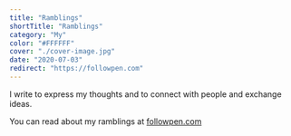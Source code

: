 ```yaml
---
title: "Ramblings"
shortTitle: "Ramblings"
category: "My"
color: "#FFFFFF"
cover: "./cover-image.jpg"
date: "2020-07-03"
redirect: "https://followpen.com"
---
```


I write to express my thoughts and to connect with people and exchange ideas.

You can read about my ramblings at [followpen.com](https://followpen.com)